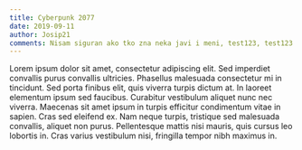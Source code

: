```yaml
---
title: Cyberpunk 2077
date: 2019-09-11
author: Josip21
comments: Nisam siguran ako tko zna neka javi i meni, test123, test123
---
```


Lorem ipsum dolor sit amet, consectetur adipiscing elit. Sed imperdiet convallis purus convallis ultricies. Phasellus malesuada consectetur mi in tincidunt. Sed porta finibus elit, quis viverra turpis dictum at. In laoreet elementum ipsum sed faucibus. Curabitur vestibulum aliquet nunc nec viverra. Maecenas sit amet ipsum in turpis efficitur condimentum vitae in sapien. Cras sed eleifend ex. Nam neque turpis, tristique sed malesuada convallis, aliquet non purus. Pellentesque mattis nisi mauris, quis cursus leo lobortis in. Cras varius vestibulum nisi, fringilla tempor nibh maximus in.